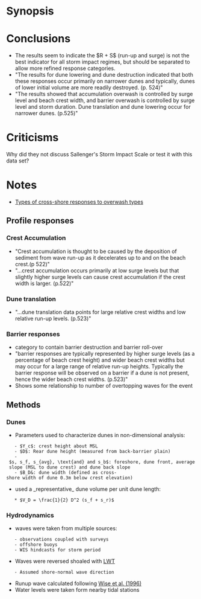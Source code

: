 = Synopsis = 


= Conclusions =
* The results seem to indicate the $R + S$ (run-up and surge) is not the best indicator for all storm impact regimes, but should be separated to allow more refined response categories.
* "The results for dune lowering and dune destruction indicated that both these responses occur primarily on narrower dunes and typically, dunes of lower initial volume are more readily destroyed. (p. 524)"
* "The results showed that accumulation overwash is controlled by surge level and beach crest width, and barrier overwash is controlled by surge level and storm duration. Dune translation and dune lowering occur for narrower dunes. (p.525)"

= Criticisms =
Why did they not discuss Sallenger's Storm Impact Scale or test it with this data set?

= Notes =
* [[file:images/donnelly2007ovrwshtypes.png|Types of cross-shore responses to overwash types]]

== Profile responses ==
=== Crest Accumulation ===
* "Crest accumulation is thought to be caused by the deposition of sediment from wave run-up as it decelerates up to and on the beach crest.(p 522)"
* "...crest accumulation occurs primarily at low surge levels but that slightly higher surge levels can cause crest accumulation if the crest width is larger. (p.522)"

=== Dune translation ===
* "...dune translation data points for large relative crest widths and low relative run-up levels. (p.523)"

=== Barrier responses ===
* category to contain barrier destruction and barrier roll-over
* "barrier responses are typically represented by higher surge levels (as a percentage of beach crest height) and wider beach crest widths but may occur for a large range of relative run-up heights. Typically the barrier response will be observed on a barrier if a dune is not present, hence the wider beach crest widths. (p.523)"
* Shows some relationship to number of overtopping waves for the event

== Methods ==
=== Dunes ===
* Parameters used to characterize dunes in non-dimensional analysis:
	- $Y_c$: crest height about MSL
	- $D$: Rear dune height (measured from back-barrier plain)
	- $s, s_f, s_{avg}, \text{and} and s_b$: foreshore, dune front, average slope (MSL to dune crest) and dune back slope
	- $B_D&: dune width (defined as cross-shore width of dune 0.3m below crest elevation)
* used a _representative_ dune volume per unit dune length:
	* $V_D = \frac{1}{2} D^2 (s_f + s_r)$

=== Hydrodynamics ===
* waves were taken from multiple sources:
	- observations coupled with surveys
	- offshore buoys
	- WIS hindcasts for storm period
* Waves were reversed shoaled with [[linear_wave_theory|LWT]]
	- Assumed shore-normal wave direction
* Runup wave calculated following [[Wise et al. (1996)]]
* Water levels were taken form nearby tidal stations
